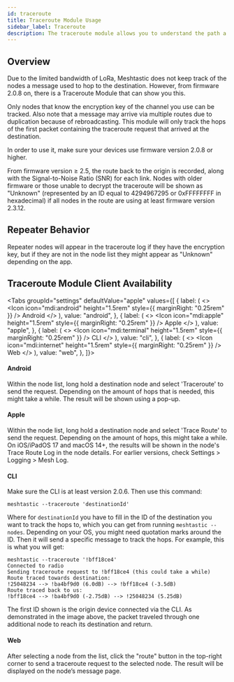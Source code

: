 ```yaml
---
id: traceroute
title: Traceroute Module Usage
sidebar_label: Traceroute
description: The traceroute module allows you to understand the path a message took to reach the final destination over the mesh.
---
```



## Overview

Due to the limited bandwidth of LoRa, Meshtastic does not keep track of the nodes a message used to hop to the destination. However, from firmware 2.0.8 on, there is a Traceroute Module that can show you this.

Only nodes that know the encryption key of the channel you use can be tracked. Also note that a message may arrive via multiple routes due to duplication because of rebroadcasting. This module will only track the hops of the first packet containing the traceroute request that arrived at the destination.

In order to use it, make sure your devices use firmware version 2.0.8 or higher.

From firmware version ≥ 2.5, the route back to the origin is recorded, along with the Signal-to-Noise Ratio (SNR) for each link. Nodes with older firmware or those unable to decrypt the traceroute will be shown as "Unknown" (represented by an ID equal to 4294967295 or 0xFFFFFFFF in hexadecimal) if all nodes in the route are using at least firmware version 2.3.12.

<div style={{ maxWidth: "800px", margin: "auto" }}>
  <ReactPlayer
    url="https://youtu.be/PKUmaELKaUo"
    controls
    width="100%"
    height="400px"
  />
</div>

## Repeater Behavior

Repeater nodes will appear in the traceroute log if they have the encryption key, but if they are not in the node list they might appear as "Unknown" depending on the app.

## Traceroute Module Client Availability

<Tabs
  groupId="settings"
  defaultValue="apple"
  values={[
    {
      label: (
        <>
          <Icon icon="mdi:android" height="1.5rem" style={{ marginRight: "0.25rem" }} /> Android
        </>
      ),
      value: "android",
    },
    {
      label: (
        <>
          <Icon icon="mdi:apple" height="1.5rem" style={{ marginRight: "0.25rem" }} /> Apple
        </>
      ),
      value: "apple",
    },
    {
      label: (
        <>
          <Icon icon="mdi:terminal" height="1.5rem" style={{ marginRight: "0.25rem" }} /> CLI
        </>
      ),
      value: "cli",
    },
    {
      label: (
        <>
          <Icon icon="mdi:internet" height="1.5rem" style={{ marginRight: "0.25rem" }} /> Web
        </>
      ),
      value: "web",
    },
  ]}>

<TabItem value="android">

#### Android

Within the node list, long hold a destination node and select 'Traceroute' to send the request. Depending on the amount of hops that is needed, this might take a while. The result will be shown using a pop-up.

</TabItem>
<TabItem value="apple">

#### Apple

Within the node list, long hold a destination node and select 'Trace Route' to send the request. Depending on the amount of hops, this might take a while. On iOS/iPadOS 17 and macOS 14+, the results will be shown in the node's Trace Route Log in the node details. For earlier versions, check Settings > Logging > Mesh Log.

</TabItem>
<TabItem value="cli">

#### CLI

Make sure the CLI is at least version 2.0.6. Then use this command:

```shell title="CLI traceroute command"
meshtastic --traceroute 'destinationId'
```

Where for `destinationId` you have to fill in the ID of the destination you want to track the hops to, which you can get from running `meshtastic --nodes`. Depending on your OS, you might need quotation marks around the ID. Then it will send a specific message to track the hops. For example, this is what you will get:

```shell title="Traceroute from !25048234 to !bff18ce4"
meshtastic --traceroute '!bff18ce4'
Connected to radio
Sending traceroute request to !bff18ce4 (this could take a while)
Route traced towards destination:
!25048234 --> !ba4bf9d0 (6.0dB) --> !bff18ce4 (-3.5dB)
Route traced back to us:
!bff18ce4 --> !ba4bf9d0 (-2.75dB) --> !25048234 (5.25dB)
```

The first ID shown is the origin device connected via the CLI. As demonstrated in the image above, the packet traveled through one additional node to reach its destination and return.

</TabItem>
<TabItem value="web">

#### Web

After selecting a node from the list, click the "route" button in the top-right corner to send a traceroute request to the selected node. The result will be displayed on the node’s message page.

</TabItem>
</Tabs>

